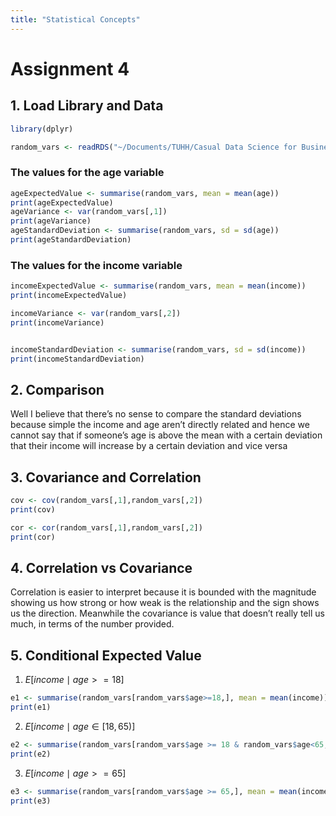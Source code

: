 ```yaml
---
title: "Statistical Concepts"
---
```


# Assignment 4

## 1. Load Library and Data

```r
library(dplyr)

random_vars <- readRDS("~/Documents/TUHH/Casual Data Science for Business Analytics/Causal_Data_Science_Data/random_vars.rds")
```

### The values for the age variable

```r
ageExpectedValue <- summarise(random_vars, mean = mean(age))
print(ageExpectedValue)
ageVariance <- var(random_vars[,1])
print(ageVariance)
ageStandardDeviation <- summarise(random_vars, sd = sd(age))
print(ageStandardDeviation)
```

### The values for the income variable

```r
incomeExpectedValue <- summarise(random_vars, mean = mean(income))
print(incomeExpectedValue)

incomeVariance <- var(random_vars[,2])
print(incomeVariance)


incomeStandardDeviation <- summarise(random_vars, sd = sd(income))
print(incomeStandardDeviation)

```

## 2. Comparison
Well I believe that there's no sense to compare the standard deviations because simple the income and age aren't directly related and hence we cannot say that if someone's age is above the mean with a certain deviation that their income will increase by a certain deviation and vice versa 

## 3. Covariance and Correlation

```r
cov <- cov(random_vars[,1],random_vars[,2])
print(cov)

cor <- cor(random_vars[,1],random_vars[,2])
print(cor)
```
## 4. Correlation vs Covariance
Correlation is easier to interpret because it is bounded with the magnitude showing us how strong or how weak is the relationship and the sign shows us the direction. Meanwhile the covariance is value that doesn't really tell us much, in terms of the number provided.

## 5. Conditional Expected Value

1. $E[income \mid age >= 18]$  
```r
e1 <- summarise(random_vars[random_vars$age>=18,], mean = mean(income))
print(e1)
```
2. $E[income \mid age \in [18,65)]$
```r
e2 <- summarise(random_vars[random_vars$age >= 18 & random_vars$age<65,], mean = mean(income))
print(e2)
```
3. $E[income \mid age >= 65]$
```r
e3 <- summarise(random_vars[random_vars$age >= 65,], mean = mean(income))
print(e3)
```
